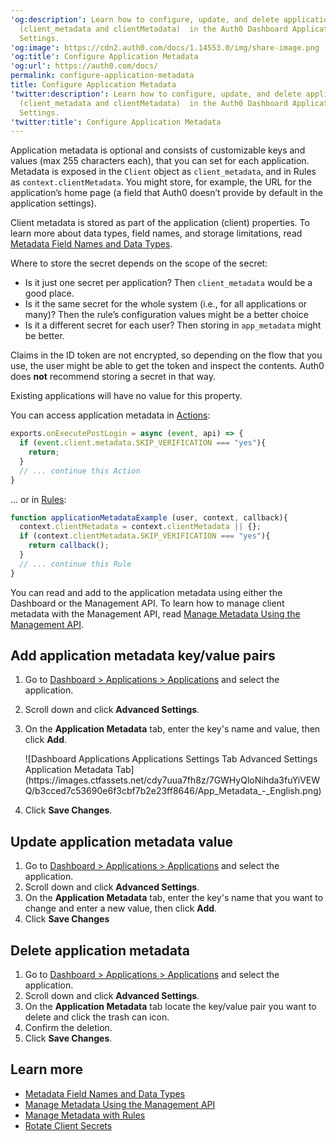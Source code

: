 ---
'og:description': Learn how to configure, update, and delete application metadata
  (client_metadata and clientMetadata)  in the Auth0 Dashboard Applications Advanced
  Settings.
'og:image': https://cdn2.auth0.com/docs/1.14553.0/img/share-image.png
'og:title': Configure Application Metadata
'og:url': https://auth0.com/docs/
permalink: configure-application-metadata
title: Configure Application Metadata
'twitter:description': Learn how to configure, update, and delete application metadata
  (client_metadata and clientMetadata)  in the Auth0 Dashboard Applications Advanced
  Settings.
'twitter:title': Configure Application Metadata
---
Application metadata is optional and consists of customizable keys and values (max 255 characters each), that you can set for each application. Metadata is exposed in the `Client` object as `client_metadata`, and in Rules as `context.clientMetadata`. You might store, for example, the URL for the application’s home page (a field that Auth0 doesn’t provide by default in the application settings).

Client metadata is stored as part of the application (client) properties. To learn more about data types, field names, and storage limitations, read [Metadata Field Names and Data Types](/docs/manage-users/user-accounts/metadata/metadata-fields-data).

<Card title="Where to store client secrets">

Where to store the secret depends on the scope of the secret:

* Is it just one secret per application? Then `client_metadata` would be a good place.
* Is it the same secret for the whole system (i.e., for all applications or many)? Then the rule’s configuration values might be a better choice
* Is it a different secret for each user? Then storing in `app_metadata` might be better.

</Card>

<Warning>

Claims in the ID token are not encrypted, so depending on the flow that you use, the user might be able to get the token and inspect the contents. Auth0 does **not** recommend storing a secret in that way.

</Warning>

Existing applications will have no value for this property.

You can access application metadata in [Actions](/docs/customize/actions):

```js lines
exports.onExecutePostLogin = async (event, api) => {
  if (event.client.metadata.SKIP_VERIFICATION === "yes"){
    return;
  }
  // ... continue this Action
}
```






... or in [Rules](/docs/customize/rules):

```javascript lines
function applicationMetadataExample (user, context, callback){
  context.clientMetadata = context.clientMetadata || {};
  if (context.clientMetadata.SKIP_VERIFICATION === "yes"){
    return callback();
  }
  // ... continue this Rule
}
```






You can read and add to the application metadata using either the Dashboard or the <Tooltip tip="Management API: A product to allow customers to perform administrative tasks." cta="View Glossary" href="/docs/glossary?term=Management+API">Management API</Tooltip>. To learn how to manage client metadata with the Management API, read [Manage Metadata Using the Management API](/docs/manage-users/user-accounts/metadata/manage-metadata-api).

## Add application metadata key/value pairs

1. Go to [Dashboard > Applications > Applications](https://manage.auth0.com/#/applications) and select the application.
2. Scroll down and click **Advanced Settings**.
3. On the **Application Metadata** tab, enter the key's name and value, then click **Add**.

   <Frame>![Dashboard Applications Applications Settings Tab Advanced Settings Application Metadata Tab](https://images.ctfassets.net/cdy7uua7fh8z/7GWHyQloNihda3fuYiVEWQ/b3cced7c53690e6f3cbf7b2e23ff8646/App_Metadata_-_English.png)</Frame>
4. Click **Save Changes**.

## Update application metadata value

1. Go to [Dashboard > Applications > Applications](https://manage.auth0.com/#/applications) and select the application.
2. Scroll down and click **Advanced Settings**.
3. On the **Application Metadata** tab, enter the key's name that you want to change and enter a new value, then click **Add**.
4. Click **Save Changes**

## Delete application metadata

1. Go to [Dashboard > Applications > Applications](https://manage.auth0.com/#/applications) and select the application.
2. Scroll down and click **Advanced Settings**.
3. On the **Application Metadata** tab locate the key/value pair you want to delete and click the trash can icon.
4. Confirm the deletion.
5. Click **Save Changes**.

## Learn more

* [Metadata Field Names and Data Types](/docs/manage-users/user-accounts/metadata/metadata-fields-data)
* [Manage Metadata Using the Management API](/docs/manage-users/user-accounts/metadata/manage-metadata-api)
* [Manage Metadata with Rules](/docs/manage-users/user-accounts/metadata/manage-metadata-rules)
* [Rotate Client Secrets](/docs/get-started/applications/rotate-client-secret)